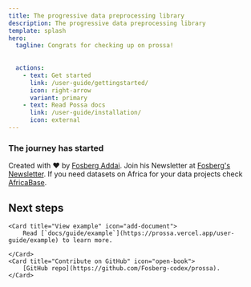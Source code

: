 ```yaml
---
title: The progressive data preprocessing library
description: The progressive data preprocessing library
template: splash
hero:
  tagline: Congrats for checking up on prossa! 
  
  
  actions:
    - text: Get started
      link: /user-guide/gettingstarted/
      icon: right-arrow
      variant: primary
    - text: Read Possa docs
      link: /user-guide/installation/
      icon: external
---
```


### The journey has started
Created with ❤️ by [Fosberg Addai](https://www.linkedin.com/in/addai-fosberg-53a6991a7/). Join his Newsletter at [Fosberg's Newsletter](https://codeandlifebyfosberg.beehiiv.com/subscribe). If you need 
datasets on Africa for your data projects check [AfricaBase](https://africabase.vercel.app/).


## Next steps

<CardGrid >
	
	<Card title="View example" icon="add-document">
		Read [`docs/guide/example`](https://prossa.vercel.app/user-guide/example) to learn more.

	</Card>
	<Card title="Contribute on GitHub" icon="open-book">
		[GitHub repo](https://github.com/Fosberg-codex/prossa).
	</Card>
	
</CardGrid>
